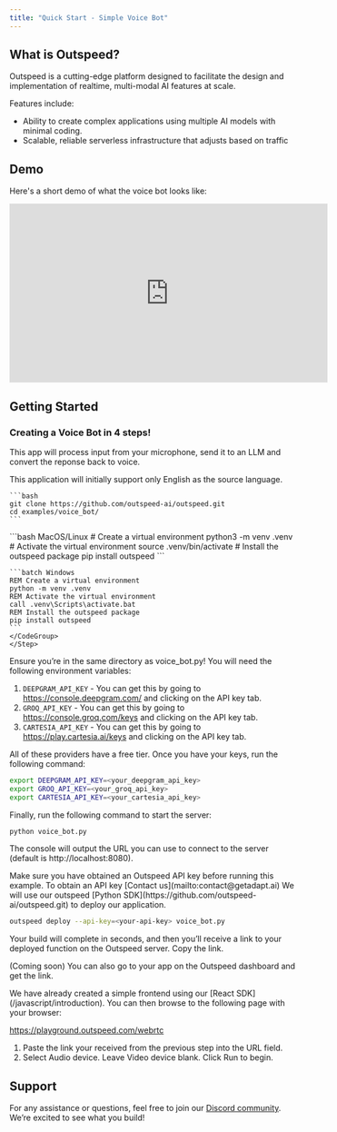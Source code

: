 ```yaml
---
title: "Quick Start - Simple Voice Bot"
---
```


## What is Outspeed?

Outspeed is a cutting-edge platform designed to facilitate the design and implementation of realtime, multi-modal AI features at scale.

Features include:

- Ability to create complex applications using multiple AI models with minimal coding.
- Scalable, reliable serverless infrastructure that adjusts based on traffic

## Demo

Here's a short demo of what the voice bot looks like:

<iframe
  width="560"
  height="315"
  src="https://www.youtube.com/embed/32HnQDZ3Jfk?si=E24k_zNrufSQ9RPk"
  title="YouTube video player"
  frameborder="0"
  allow="accelerometer; autoplay; clipboard-write; encrypted-media; gyroscope; picture-in-picture; web-share"
  referrerpolicy="strict-origin-when-cross-origin"
  allowfullscreen
></iframe>

## **Getting Started**

### **Creating a Voice Bot in 4 steps!**

This app will process input from your microphone, send it to an LLM and convert the reponse back to voice.

<Info>
  This application will initially support only English as the source language.
</Info>

<Steps>
  <Step title="Start by cloning the repository">

    ```bash
    git clone https://github.com/outspeed-ai/outspeed.git
    cd examples/voice_bot/
    ```

  </Step>

<Step title="Install Dependencies">
    <CodeGroup>
    ```bash MacOS/Linux
    # Create a virtual environment
    python3 -m venv .venv
    # Activate the virtual environment
    source .venv/bin/activate
    # Install the outspeed package
    pip install outspeed
    ```

    ```batch Windows
    REM Create a virtual environment
    python -m venv .venv
    REM Activate the virtual environment
    call .venv\Scripts\activate.bat
    REM Install the outspeed package
    pip install outspeed
    ```
    </CodeGroup>
    </Step>

  <Step title="Run Backend">
  <Warning>
  Ensure you’re in the same directory as voice_bot.py!
</Warning>

<Tabs>

<Tab title="Local Server">
You will need the following environment variables:

1. `DEEPGRAM_API_KEY` - You can get this by going to https://console.deepgram.com/ and clicking on the API key tab.
2. `GROQ_API_KEY` - You can get this by going to https://console.groq.com/keys and clicking on the API key tab.
3. `CARTESIA_API_KEY` - You can get this by going to https://play.cartesia.ai/keys and clicking on the API key tab.

All of these providers have a free tier. Once you have your keys, run the following command:

```bash
export DEEPGRAM_API_KEY=<your_deepgram_api_key>
export GROQ_API_KEY=<your_groq_api_key>
export CARTESIA_API_KEY=<your_cartesia_api_key>
```

Finally, run the following command to start the server:

```bash
python voice_bot.py
```

The console will output the URL you can use to connect to the server (default is http://localhost:8080).

</Tab>

<Tab title="Outspeed Cloud">
<Info>
  Make sure you have obtained an Outspeed API key before running this example. To
  obtain an API key [Contact us](mailto:contact@getadapt.ai)
</Info>
    We will use our outspeed [Python SDK](https://github.com/outspeed-ai/outspeed.git) to deploy our application.

```bash
outspeed deploy --api-key=<your-api-key> voice_bot.py
```

Your build will complete in seconds, and then you’ll receive a link to your deployed function on the Outspeed server. Copy the link.

(Coming soon) You can also go to your app on the Outspeed dashboard and get the link.

</Tab>

</Tabs>

  </Step>
  <Step title="Run Demo">
  We have already created a simple frontend using our [React SDK](/javascript/introduction).
  You can then browse to the following page with your browser:

https://playground.outspeed.com/webrtc

1. Paste the link your received from the previous step into the URL field.
2. Select Audio device. Leave Video device blank. Click Run to begin.

  </Step>
</Steps>

## Support

For any assistance or questions, feel free to join our [Discord community](https://discord.gg/cmfFw6SYvp). We’re excited to see what you build!
